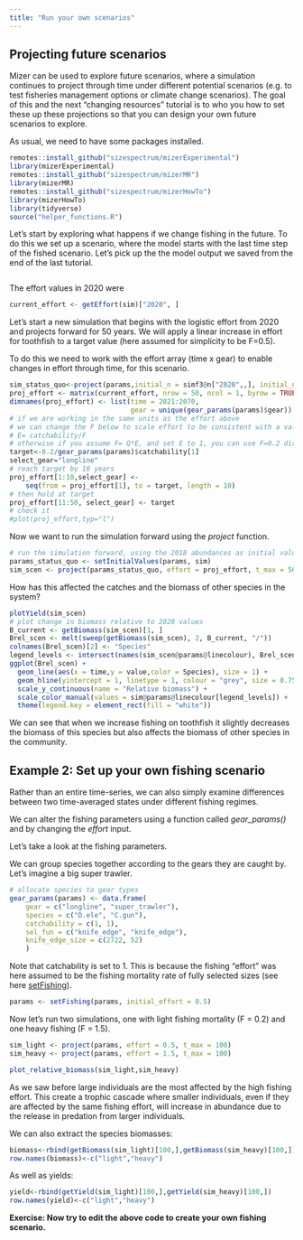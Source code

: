 ```yaml
---
title: "Run your own scenarios"
---
```


## Projecting future scenarios


Mizer can be used to explore future scenarios, where a simulation continues to project through time under different potential scenarios (e.g. to test fisheries management options or climate change scenarios). The goal of this and the next "changing resources" tutorial is to who you how to set these up these projections so that you can design your own future scenarios to explore.

As usual, we need to have some packages installed.

```r
remotes::install_github("sizespectrum/mizerExperimental")
library(mizerExperimental)
remotes::install_github("sizespectrum/mizerMR")
library(mizerMR)
remotes::install_github("sizespectrum/mizerHowTo")
library(mizerHowTo)
library(tidyverse)
source("helper_functions.R")
```






Let's start by exploring what happens if we change fishing in the future. To do this we set up a scenario, where the model starts with the last time step of the fished scenario. Let's pick up the the model output we saved from the end of the last tutorial.

```r

```

The effort values in 2020 were

```r
current_effort <- getEffort(sim)["2020", ]
```

Let's start a new simulation that begins with the logistic effort from 2020 and projects forward for 50 years. We will apply a linear increase in effort for toothfish to a target value (here assumed for simplicity to be F=0.5).

To do this we need to work with the effort array (time x gear) to enable changes in effort through time, for this scenario.

```r
sim_status_quo<-project(params,initial_n = simf3@n["2020",,], initial_n_pp = simf3@n_pp["2020",],effort=current_effort,t_max = 50)
proj_effort <- matrix(current_effort, nrow = 50, ncol = 1, byrow = TRUE)
dimnames(proj_effort) <- list(time = 2021:2070,
                              gear = unique(gear_params(params)$gear))
# if we are working in the same units as the effort above
# we can change the F below to scale effort to be consistent with a value of F=0.2
# E= catchability/F 
# otherwise if you assume F= Q*E, and set E to 1, you can use F=0.2 directly for the
target<-0.2/gear_params(params)$catchability[1]
select_gear="longline"
# reach target by 10 years
proj_effort[1:10,select_gear] <- 
    seq(from = proj_effort[1], to = target, length = 10)
# then hold at target
proj_effort[11:50, select_gear] <- target
# check it
#plot(proj_effort,typ="l")

```


Now we want to run the simulation forward using the *project* function.

```r
# run the simulation forward, using the 2018 abundances as initial values
params_status_quo <- setInitialValues(params, sim)
sim_scen <- project(params_status_quo, effort = proj_effort, t_max = 50)
```

How has this affected the catches and the biomass of other species in the system?

```r
plotYield(sim_scen)
# plot change in biomass relative to 2020 values
B_current <- getBiomass(sim_scen)[1, ]
Brel_scen <- melt(sweep(getBiomass(sim_scen), 2, B_current, "/"))
colnames(Brel_scen)[2] <- "Species"
legend_levels <- intersect(names(sim_scen@params@linecolour), Brel_scen$Species)
ggplot(Brel_scen) + 
  geom_line(aes(x = time,y = value,color = Species), size = 1) + 
  geom_hline(yintercept = 1, linetype = 1, colour = "grey", size = 0.75) +
  scale_y_continuous(name = "Relative biomass") +
  scale_color_manual(values = sim@params@linecolour[legend_levels]) +
  theme(legend.key = element_rect(fill = "white"))
```


We can see that when we increase fishing on toothfish it slightly decreases the biomass of this species but also affects the biomass of other species in the community.


## Example 2: Set up your own fishing scenario

Rather than an entire time-series, we can also simply examine differences between two time-averaged states under different fishing regimes.

We can alter the fishing parameters using a function called *gear_params()* and by changing the *effort* input.

Let's take a look at the fishing parameters.

We can group species together according to the gears they are caught by. Let's imagine a big super trawler.

```r
# allocate species to gear types
gear_params(params) <- data.frame(
    gear = c("longline", "super_trawler"),
    species = c("D.ele", "C.gun"),
    catchability = c(1, 1),
    sel_fun = c("knife_edge", "knife_edge"),
    knife_edge_size = c(2722, 52)
    )
```

Note that catchability is set to 1. This is because the fishing "effort" was here assumed to be the fishing mortality rate of fully selected sizes (see here [setFishing](https://sizespectrum.org/mizer/reference/setFishing.html?q=set%20fishing)).


```r
params <- setFishing(params, initial_effort = 0.5)
```

Now let's run two simulations, one with light fishing mortality (F = 0.2) and one heavy fishing (F = 1.5).

```r
sim_light <- project(params, effort = 0.5, t_max = 100)
sim_heavy <- project(params, effort = 1.5, t_max = 100)
```

```r
plot_relative_biomass(sim_light,sim_heavy)
```

As we saw before large individuals are the most affected by the high fishing effort. This create a trophic cascade where smaller individuals, even if they are affected by the same fishing effort, will increase in abundance due to the release in predation from larger individuals.

We can also extract the species biomasses:

```r
biomass<-rbind(getBiomass(sim_light)[100,],getBiomass(sim_heavy)[100,])
row.names(biomass)<-c("light","heavy")
```

As well as yields:

```r
yield<-rbind(getYield(sim_light)[100,],getYield(sim_heavy)[100,])
row.names(yield)<-c("light","heavy") 
```

**Exercise: Now try to edit the above code to create your own fishing scenario.**



